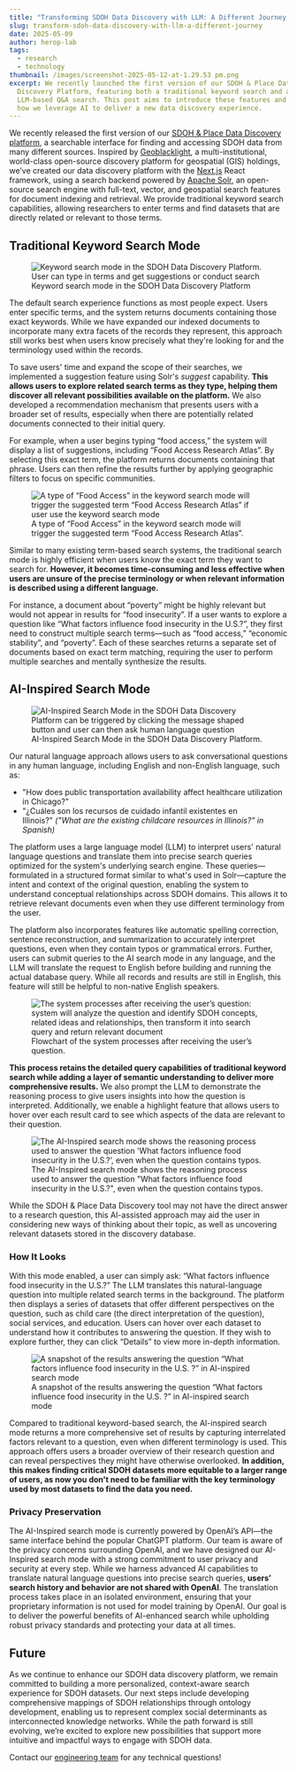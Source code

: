 ```yaml
---
title: "Transforming SDOH Data Discovery with LLM: A Different Journey "
slug: transform-sdoh-data-discovery-with-llm-a-different-journey
date: 2025-05-09
author: herop-lab
tags:
  - research
  - technology
thumbnail: /images/screenshot-2025-05-12-at-1.29.53 pm.png
excerpt: We recently launched the first version of our SDOH & Place Data
  Discovery Platform, featuring both a traditional keyword search and an
  LLM-based Q&A search. This post aims to introduce these features and highlight
  how we leverage AI to deliver a new data discovery experience.
---
```

We recently released the first version of our [SDOH & Place Data Discovery platform](https://sdohplace.org/search), a searchable interface for finding and accessing SDOH data from many different sources. Inspired by [Geoblacklight](https://geoblacklight.org/), a multi-institutional, world-class open-source discovery platform for geospatial (GIS) holdings, we’ve created our data discovery platform with the [Next.js](http://next.js) React framework, using a search backend powered by [Apache Solr](https://solr.apache.org/), an open-source search engine with full-text, vector, and geospatial search features for document indexing and retrieval. We provide traditional keyword search capabilities, allowing researchers to enter terms and find datasets that are directly related or relevant to those terms.

## Traditional Keyword Search Mode

<figure>
  <img src="/images/transform-sdoh-data-discovery-with-llm-a-different-journey-1.png" alt="Keyword search mode in the SDOH Data Discovery Platform. User can type in terms and get suggestions or conduct search" title="Keyword search mode in the SDOH Data Discovery Platform" />
  <figcaption>Keyword search mode in the SDOH Data Discovery Platform</figcaption>
</figure>

The default search experience functions as most people expect. Users enter specific terms, and the system returns documents containing those exact keywords. While we have expanded our indexed documents to incorporate many extra facets of the records they represent, this approach still works best when users know precisely what they're looking for and the terminology used within the records.

To save users' time and expand the scope of their searches, we implemented a suggestion feature using Solr's *suggest* capability. **This allows users to explore related search terms as they type, helping them discover all relevant possibilities available on the platform.** We also developed a recommendation mechanism that presents users with a broader set of results, especially when there are potentially related documents connected to their initial query.

For example, when a user begins typing “food access,” the system will display a list of suggestions, including “Food Access Research Atlas”. By selecting this exact term, the platform returns documents containing that phrase. Users can then refine the results further by applying geographic filters to focus on specific communities.

<figure>
  <img src="/images/transform-sdoh-data-discovery-with-llm-a-different-journey-2.png" alt="A type of “Food Access” in the keyword search mode will trigger the suggested term “Food Access Research Atlas” if user use the keyword search mode" title="A type of “Food Access” in the keyword search mode will trigger the suggested term “Food Access Research Atlas”" />
  <figcaption>A type of “Food Access” in the keyword search mode will trigger the suggested term “Food Access Research Atlas”.</figcaption>
</figure>

Similar to many existing term-based search systems, the traditional search mode is highly efficient when users know the exact term they want to search for. **However, it becomes time-consuming and less effective when users are unsure of the precise terminology or when relevant information is described using a different language.**

For instance, a document about “poverty” might be highly relevant but would not appear in results for “food insecurity”. If a user wants to explore a question like “What factors influence food insecurity in the U.S.?”, they first need to construct multiple search terms—such as “food access,” “economic stability”, and “poverty”. Each of these searches returns a separate set of documents based on exact term matching, requiring the user to perform multiple searches and mentally synthesize the results.

## AI-Inspired Search Mode

<figure>
  <img src="/images/transform-sdoh-data-discovery-with-llm-a-different-journey-3.png" alt="AI-Inspired Search Mode in the SDOH Data Discovery Platform can be triggered by clicking the message shaped button and user can then ask human language question" title="AI-Inspired Search Mode in the SDOH Data Discovery Platform" />
  <figcaption>AI-Inspired Search Mode in the SDOH Data Discovery Platform.</figcaption>
</figure>

Our natural language approach allows users to ask conversational questions in any human language, including English and non-English language, such as: 

* "How does public transportation availability affect healthcare utilization in Chicago?" 
* "¿Cuáles son los recursos de cuidado infantil existentes en Illinois?" *("What are the existing childcare resources in Illinois?" in Spanish)*

The platform uses a large language model (LLM) to interpret users' natural language questions and translate them into precise search queries optimized for the system's underlying search engine. These queries—formulated in a structured format similar to what's used in Solr—capture the intent and context of the original question, enabling the system to understand conceptual relationships across SDOH domains. This allows it to retrieve relevant documents even when they use different terminology from the user.

The platform also incorporates features like automatic spelling correction, sentence reconstruction, and summarization to accurately interpret questions, even when they contain typos or grammatical errors. Further, users can submit queries to the AI search mode in any language, and the LLM will translate the request to English before building and running the actual database query. While all records and results are still in English, this feature will still be helpful to non-native English speakers.

<figure>
  <img src="/images/transform-sdoh-data-discovery-with-llm-a-different-journey-4.png" alt="The system processes after receiving the user’s question: system will analyze the question and identify SDOH concepts, related ideas and relationships, then transform it into search query and return relevant document" title="The system processes after receiving the user’s question" />
  <figcaption>Flowchart of the system processes after receiving the user’s question.</figcaption>
</figure>

**This process retains the detailed query capabilities of traditional keyword search while adding a layer of semantic understanding to deliver more comprehensive results.** We also prompt the LLM to demonstrate the reasoning process to give users insights into how the question is interpreted. Additionally, we enable a highlight feature that allows users to hover over each result card to see which aspects of the data are relevant to their question.


<figure>
  <img src="/images/trasform-sdoh-data-discovery-with-llm-a-different-journey-5b.png" alt="The AI-Inspired search mode shows the reasoning process used to answer the question 'What factors influence food insecurity in the U.S.?’, even when the question contains typos." title="The AI-Inspired search mode shows the reasoning process used to answer the question 'What factors influence food insecurity in the U.S.?’, even when the question contains typos." />
  <figcaption>The AI-Inspired search mode shows the reasoning process used to answer the question "What factors influence food insecurity in the U.S.?", even when the question contains typos.</figcaption>
</figure>

While the SDOH & Place Data Discovery tool may not have the direct answer to a research question, this AI-assisted approach may aid the user in considering new ways of thinking about their topic, as well as uncovering relevant datasets stored in the discovery database.

### How It Looks

With this mode enabled, a user can simply ask: “What factors influence food insecurity in the U.S.?” The LLM translates this natural-language question into multiple related search terms in the background. The platform then displays a series of datasets that offer different perspectives on the question, such as child care (the direct interpretation of the question), social services, and education. Users can hover over each dataset to understand how it contributes to answering the question. If they wish to explore further, they can click “Details” to view more in-depth information.

<figure>
  <img src="/images/transform-sdoh-data-discovery-with-llm-a-different-journey-6.png" alt="A snapshot of the results answering the question “What factors influence food insecurity in the U.S. ?” in AI-inspired search mode" title="A snapshot of the results answering the question “What factors influence food insecurity in the U.S. ?” in AI-inspired search mode" />
  <figcaption>A snapshot of the results answering the question “What factors influence food insecurity in the U.S. ?” in AI-inspired search mode</figcaption>
</figure>

Compared to traditional keyword-based search, the AI-inspired search mode returns a more comprehensive set of results by capturing interrelated factors relevant to a question, even when different terminology is used. This approach offers users a broader overview of their research question and can reveal perspectives they might have otherwise overlooked. **In addition, this makes finding critical SDOH datasets more equitable to a larger range of users, as now you don't need to be familiar with the key terminology used by most datasets to find the data you need.**

### Privacy Preservation

The AI-Inspired search mode is currently powered by OpenAI’s API—the same interface behind the popular ChatGPT platform. Our team is aware of the privacy concerns surrounding OpenAI, and we have designed our AI-Inspired search mode with a strong commitment to user privacy and security at every step. While we harness advanced AI capabilities to translate natural language questions into precise search queries, **users’ search history and behavior are not shared with OpenAI**. The translation process takes place in an isolated environment, ensuring that your proprietary information is not used for model training by OpenAI. Our goal is to deliver the powerful benefits of AI-enhanced search while upholding robust privacy standards and protecting your data at all times.

## Future

As we continue to enhance our SDOH data discovery platform, we remain committed to building a more personalized, context-aware search experience for SDOH datasets. Our next steps include developing comprehensive mappings of SDOH relationships through ontology development, enabling us to represent complex social determinants as interconnected knowledge networks. While the path forward is still evolving, we’re excited to explore new possibilities that support more intuitive and impactful ways to engage with SDOH data.

Contact our [engineering team](https://sdohplace.org/team) for any technical questions!
